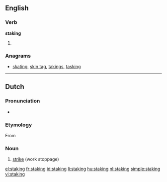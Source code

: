 ==English==

===Verb===
'''staking'''

# {{present participle of|[[stake]]}}

===Anagrams===
* [[skating#English|skating]], [[skin tag#English|skin tag]], [[takings#English|takings]], [[tasking#English|tasking]]

----

==Dutch==
{{wikipedia|lang=nl}}

===Pronunciation===
* {{IPA|/'stakɪŋ/|lang=nl}}

===Etymology===
From {{suffix|staken|ing|lang=nl}}

===Noun===
{{nl-noun|g=f|dim=*}}
# [[strike]] (work stoppage)

[[el:staking]]
[[fr:staking]]
[[id:staking]]
[[li:staking]]
[[hu:staking]]
[[nl:staking]]
[[simple:staking]]
[[vi:staking]]